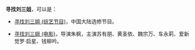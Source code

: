 '''寻找刘三姐'''，可以是：

* [[寻找刘三姐_(综艺节目)|寻找刘三姐 (综艺节目)]]，中国大陆选修节目。

* [[寻找刘三姐_(电影)|寻找刘三姐 (电影)]]，导演朱枫，主演苏有朋、黄圣依、魏宗万、车永莉、爱新觉罗·启星、钱柳吟。

{{disambig|Cat=五字作品消歧义}}